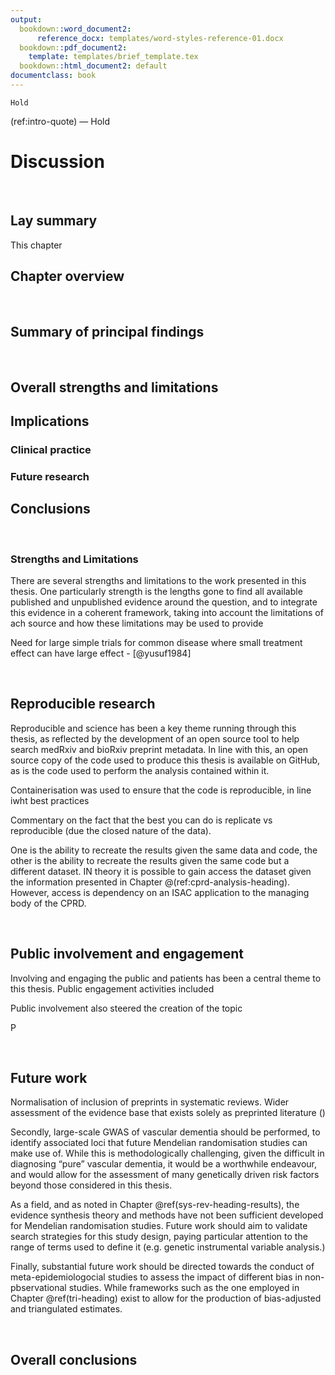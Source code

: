 ```yaml
---
output:
  bookdown::word_document2: 
      reference_docx: templates/word-styles-reference-01.docx   
  bookdown::pdf_document2:
    template: templates/brief_template.tex
  bookdown::html_document2: default
documentclass: book
---
```


```block
Hold
```
(ref:intro-quote) --- Hold

# Discussion {#discussion-heading}
\minitoc <!-- this will include a mini table of contents-->

<!-- ## Additional topics for the discussion -->

<!-- There are several addition topics I would like to cover: -->

<!-- * The difference between the peer review of the software vs. the peer review of papers. A conversation until everything is fixed/clear reporting guidelines/checklists, with acceptance dependent on them being implemented /built-in version control, and cross linking discussion points to changes through the linking of commits and comments.  Essentially, a more transparent and open -->

<!----------------------------------------------------------------------------->
&nbsp;

## Lay summary

This chapter 

## Chapter overview

<!-- In this final chapter I will: -->
<!--  Summarise the main findings from each chapter in relation to my two thesis hypotheses. -->
<!-- Chapter 6: Discussion -->
<!-- 162 -->
<!--  Discuss the similarities and differences between my findings and the published literature. -->
<!--  Critically evaluate the novel contributions and implications of my research. -->
<!--  Describe the limitations of my studies and consider what I would do differently given what I have learnt. -->
<!--  Recommend avenues for future research. -->


&nbsp;<!----------------------------------------------------------------------->  

## Summary of principal findings


&nbsp;<!----------------------------------------------------------------------->  

## Overall strengths and limitations

## Implications 
### Clinical practice
### Future research

## Conclusions

&nbsp;<!----------------------------------------------------------------------->  


### Strengths and Limitations

There are several strengths and limitations to the work presented in this thesis. One particularly strength is the lengths gone to find all available published and unpublished evidence around the question, and to integrate this evidence in a coherent framework, taking into account the limitations of ach source and how these limitations may be used to provide 

Need for large simple trials for common disease where small treatment effect can have large effect - [@yusuf1984]

&nbsp;
<!----------------------------------------------------------------------------->

## Reproducible research

Reproducible and science has been a key theme running through this thesis, as reflected by the development of an open source tool to help search medRxiv and bioRxiv preprint metadata. In line with this, an open source copy of the code used to produce this thesis is available on GitHub, as is the code used to perform the analysis contained within it. 

Containerisation was used to ensure that the code is reproducible, in line iwht best practices

Commentary on the fact that the best you can do is replicate vs reproducible (due the closed nature of the data).

One is the ability to recreate the results given the same data and code, the other is the ability to recreate the results given the same code but a different dataset. IN theory it is possible to gain access the dataset given the information presented in Chapter \@(ref:cprd-analysis-heading). However, access is dependency on an ISAC application to the managing body of the CPRD. 

&nbsp;
<!----------------------------------------------------------------------------->

## Public involvement and engagement {#disc-PPI}

<!-- TODO May need to tone this down a little bit -->


Involving and engaging the public and patients has been a central theme to this thesis. 
Public engagement activities included 

Public involvement also steered the creation of the topic

P

&nbsp;
<!----------------------------------------------------------------------------->

## Future work

Normalisation of inclusion of preprints in systematic reviews. Wider assessment of the evidence base that exists solely as preprinted literature ()

Secondly, large-scale GWAS of vascular dementia should be performed, to identify associated loci that future Mendelian randomisation studies can make use of. While this is methodologically challenging, given the difficult in diagnosing "pure" vascular dementia, it would be a worthwhile endeavour, and would allow for the assessment of many genetically driven risk factors beyond those considered in this thesis.

 <!-- TODO See notes from Pat/Emma on this -->

As a field, and as noted in Chapter \@ref(sys-rev-heading-results), the evidence synthesis theory and methods have not been sufficient developed for Mendelian randomisation studies. Future work should aim to validate search strategies for this study design, paying particular attention to the range of terms used to define it (e.g. genetic instrumental variable analysis.)

Finally, substantial future work should be directed towards the conduct of meta-epidemiologocial studies to assess the impact of different bias in non-pbservational studies. While frameworks such as the one employed in Chapter \@ref(tri-heading) exist to allow for the production of bias-adjusted and triangulated estimates.


&nbsp;
<!----------------------------------------------------------------------------->

## Overall conclusions


